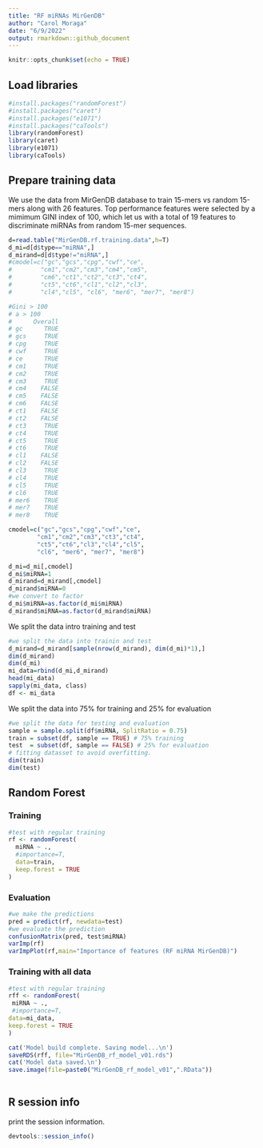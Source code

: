```yaml
---
title: "RF miRNAs MirGenDB"
author: "Carol Moraga"
date: "6/9/2022"
output: rmarkdown::github_document
---
```


```r

knitr::opts_chunk$set(echo = TRUE)

```

## Load libraries

```r
#install.packages("randomForest")
#install.packages("caret")
#install.packages("e1071")
#install.packages("caTools")
library(randomForest)
library(caret)
library(e1071)
library(caTools)
```

## Prepare training data

We use the data from MirGenDB database to train 15-mers vs random 15-mers along with 26 features.
Top performance features were selected by a mimimum GINI index of 100, which let us with a total 
of 19 features to discriminate miRNAs from random 15-mer sequences.

```r
d=read.table("MirGenDB.rf.training.data",h=T)
d_mi=d[d$type=="miRNA",]
d_mirand=d[d$type!="miRNA",]
#cmodel=c("gc","gcs","cpg","cwf","ce",
#        "cm1","cm2","cm3","cm4","cm5",
#        "cm6","ct1","ct2","ct3","ct4",
#        "ct5","ct6","cl1","cl2","cl3",
#        "cl4","cl5", "cl6", "mer6", "mer7", "mer8")

#Gini > 100
# a > 100
#      Overall
# gc      TRUE
# gcs     TRUE
# cpg     TRUE
# cwf     TRUE
# ce      TRUE
# cm1     TRUE
# cm2     TRUE
# cm3     TRUE
# cm4    FALSE
# cm5    FALSE
# cm6    FALSE
# ct1    FALSE
# ct2    FALSE
# ct3     TRUE
# ct4     TRUE
# ct5     TRUE
# ct6     TRUE
# cl1    FALSE
# cl2    FALSE
# cl3     TRUE
# cl4     TRUE
# cl5     TRUE
# cl6     TRUE
# mer6    TRUE
# mer7    TRUE
# mer8    TRUE

cmodel=c("gc","gcs","cpg","cwf","ce",
        "cm1","cm2","cm3","ct3","ct4",
        "ct5","ct6","cl3","cl4","cl5", 
        "cl6", "mer6", "mer7", "mer8")

d_mi=d_mi[,cmodel]
d_mi$miRNA=1
d_mirand=d_mirand[,cmodel]
d_mirand$miRNA=0
#we convert to factor
d_mi$miRNA=as.factor(d_mi$miRNA)
d_mirand$miRNA=as.factor(d_mirand$miRNA)
```

We split the data intro training and test
```r
#we split the data into trainin and test
d_mirand=d_mirand[sample(nrow(d_mirand), dim(d_mi)*1),]
dim(d_mirand)
dim(d_mi)
mi_data=rbind(d_mi,d_mirand)
head(mi_data)
sapply(mi_data, class)
df <- mi_data
```


We split the data into 75% for training and 25% for evaluation

```r
#we split the data for testing and evaluation
sample = sample.split(df$miRNA, SplitRatio = 0.75)
train = subset(df, sample == TRUE) # 75% training
test  = subset(df, sample == FALSE) # 25% for evaluation
# fitting datasset to avoid overfitting.
dim(train)
dim(test)
```


## Random Forest

### Training

```r
#test with regular training 
rf <- randomForest(
  miRNA ~ .,
  #importance=T,
  data=train,
  keep.forest = TRUE
)

```
### Evaluation

```r
#we make the predictions
pred = predict(rf, newdata=test)
#we evaluate the prediction
confusionMatrix(pred, test$miRNA)
varImp(rf)
varImpPlot(rf,main="Importance of features (RF miRNA MirGenDB)")
```

### Training with all data

```r
#test with regular training 
rff <- randomForest(
 miRNA ~ .,
 #importance=T,
data=mi_data,
keep.forest = TRUE
)

cat('Model build complete. Saving model...\n')
saveRDS(rff, file="MirGenDB_rf_model_v01.rds")
cat('Model data saved.\n')
save.image(file=paste0("MirGenDB_rf_model_v01",".RData"))
  
```

<!-- ## Classification of Brumir results -->

<!-- ```{r loadbrumirdata} -->
<!-- br=read.table("Git/BrumiR/random_forest/test2.br",h=T) -->
<!-- br$miRNA=0 -->
<!-- #we convert to factor -->
<!-- br$miRNA=as.factor(br$miRNA) -->
<!-- sample.features<-subset(br, select = names(rff$forest$xlevels)) -->
<!-- any.missing.features <- which(!names(rff$forest$xlevels) %in% colnames(sample.features)); -->
<!-- #we predict using the model -->
<!-- predicted.class <- predict(rff, sample.features)  -->
<!-- predicted.prob <- predict(rff, sample.features, type="prob") -->
<!-- predictions <- data.frame( -->
<!--   br, -->
<!--   Predicted.Class = predicted.class, -->
<!--   Predicted.prob = predicted.prob -->
<!-- )   -->

<!-- write.table( -->
<!--   x = predictions, -->
<!--   file = paste0("brumir", "_predictions_unfiltered2.txt"), -->
<!--   sep = '\t', -->
<!--   row.names = TRUE, -->
<!--   quote = FALSE -->
<!-- ); -->

<!-- a=predictions[predictions$Predicted.prob.1 > 0.8,] -->

<!-- #write the filtered predictions -->
<!-- write.table( -->
<!--   x = a, -->
<!--   file = paste0("brumir", "_predictions_filtered2.txt"), -->
<!--   sep = '\t', -->
<!--   row.names = TRUE, -->
<!--   quote = FALSE -->
<!-- ); -->
<!-- ``` -->


## R session info

print the session information.

```r
devtools::session_info()
```

